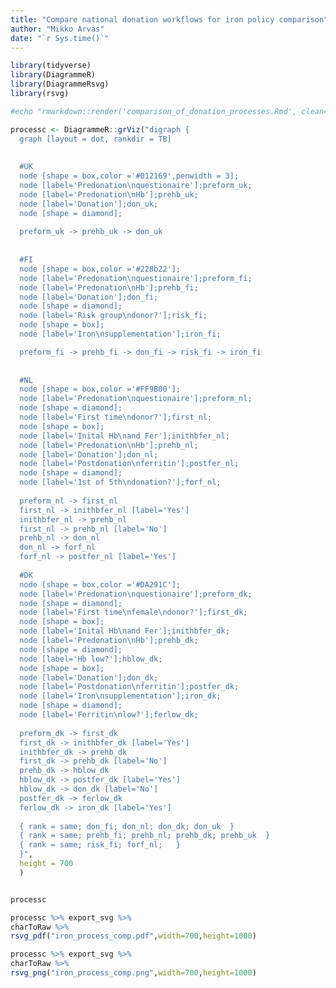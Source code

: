 ```yaml
---
title: "Compare national donation workflows for iron policy comparison"
author: "Mikko Arvas"
date: "`r Sys.time()`"
---
```


```r
library(tidyverse)
library(DiagrammeR)
library(DiagrammeRsvg)
library(rsvg)

#echo "rmarkdown::render('comparison_of_donation_processes.Rmd', clean=TRUE,output_format='pdf_document',output_file='../results/comparison_of_donation_processes.pdf')" | R --slave
```


```r
processc <- DiagrammeR::grViz("digraph {
  graph [layout = dot, rankdir = TB]
  
  
  #UK
  node [shape = box,color ='#012169',penwidth = 3]; 
  node [label='Predonation\nquestionaire'];preform_uk;
  node [label='Predonation\nHb'];prehb_uk;
  node [label='Donation'];don_uk;
  node [shape = diamond]; 
  
  preform_uk -> prehb_uk -> don_uk 
  
  
  #FI
  node [shape = box,color ='#228b22']; 
  node [label='Predonation\nquestionaire'];preform_fi;
  node [label='Predonation\nHb'];prehb_fi;
  node [label='Donation'];don_fi;
  node [shape = diamond]; 
  node [label='Risk group\ndonor?'];risk_fi;
  node [shape = box]; 
  node [label='Iron\nsupplementation'];iron_fi;

  preform_fi -> prehb_fi -> don_fi -> risk_fi -> iron_fi
  
  
  #NL
  node [shape = box,color ='#FF9B00']; 
  node [label='Predonation\nquestionaire'];preform_nl;
  node [shape = diamond]; 
  node [label='First time\ndonor?'];first_nl;
  node [shape = box]; 
  node [label='Inital Hb\nand Fer'];inithbfer_nl;
  node [label='Predonation\nHb'];prehb_nl;
  node [label='Donation'];don_nl;
  node [label='Postdonation\nferritin'];postfer_nl;
  node [shape = diamond]; 
  node [label='1st of 5th\ndonation?'];forf_nl;
  
  preform_nl -> first_nl
  first_nl -> inithbfer_nl [label='Yes']
  inithbfer_nl -> prehb_nl
  first_nl -> prehb_nl [label='No']
  prehb_nl -> don_nl 
  don_nl -> forf_nl
  forf_nl -> postfer_nl [label='Yes']
  
  #DK
  node [shape = box,color ='#DA291C']; 
  node [label='Predonation\nquestionaire'];preform_dk;
  node [shape = diamond]; 
  node [label='First time\nfemale\ndonor?'];first_dk;
  node [shape = box]; 
  node [label='Inital Hb\nand Fer'];inithbfer_dk;
  node [label='Predonation\nHb'];prehb_dk;
  node [shape = diamond];
  node [label='Hb low?'];hblow_dk;
  node [shape = box]; 
  node [label='Donation'];don_dk;
  node [label='Postdonation\nferritin'];postfer_dk;
  node [label='Iron\nsupplementation'];iron_dk;
  node [shape = diamond]; 
  node [label='Ferritin\nlow?'];ferlow_dk;
    
  preform_dk -> first_dk
  first_dk -> inithbfer_dk [label='Yes']
  inithbfer_dk -> prehb_dk
  first_dk -> prehb_dk [label='No']
  prehb_dk -> hblow_dk
  hblow_dk -> postfer_dk [label='Yes']
  hblow_dk -> don_dk [label='No']
  postfer_dk -> ferlow_dk 
  ferlow_dk -> iron_dk [label='Yes']
  
  { rank = same; don_fi; don_nl; don_dk; don_uk  }
  { rank = same; prehb_fi; prehb_nl; prehb_dk; prehb_uk  }
  { rank = same; risk_fi; forf_nl;   }
  }",
  height = 700
  )


processc
```


```r
processc %>% export_svg %>%
charToRaw %>%
rsvg_pdf("iron_process_comp.pdf",width=700,height=1000)
```


```r
processc %>% export_svg %>%
charToRaw %>%
rsvg_png("iron_process_comp.png",width=700,height=1000)
```
